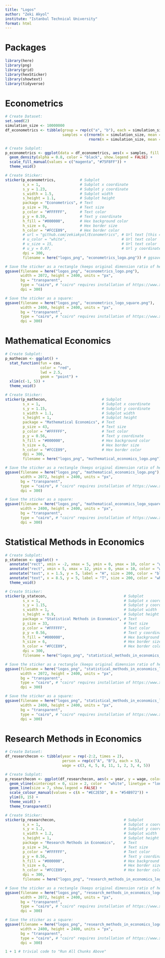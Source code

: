 ```yaml
---
title: "Logos"
author: "Zeki Akyol"
institute: "Istanbul Technical University"
format: html
---
```


# Packages

```r
library(here)
library(png)
library(grid)
library(hexSticker)
library(showtext)
library(tidyverse)
```

# Econometrics

```r
# Create Dataset:
set.seed(2)
simulation_size <- 10000000
df_econometrics <- tibble(group = rep(c("a", "b"), each = simulation_size),
                          samples = c(rnorm(n = simulation_size, mean = 7, sd = 4),
                                      rnorm(n = simulation_size, mean = 0, sd = 8)))

# Create Subplot:
p_econometrics <- ggplot(data = df_econometrics, aes(x = samples, fill = factor(group))) +
  geom_density(alpha = 0.8, color = "black", show.legend = FALSE) +
  scale_fill_manual(values = c("magenta", "#75F8FF")) +
  theme_void()

# Create Sticker:
sticker(p_econometrics,           # Subplot
        s_x = 1,                  # Subplot x coordinate
        s_y = 1.23,               # Subplot y coordinate
        s_width = 1.5,            # Subplot width
        s_height = 1.1,           # Subplot height
        package = "Econometrics", # Text
        p_size = 70,              # Text size
        p_color = "#FFFFFF",      # Text color
        p_y = 0.59,               # Text y coordinate
        h_fill = "#000000",       # Hex background color
        h_size = 6,               # Hex border size
        h_color = "#FCCE09",      # Hex border color
        # url = "github.com/zekiakyol/Econometrics", # Url text [this 4 lines will be uncommented when notes are public]
        # u_color = "white",                         # Url text color
        # u_size = 15,                               # Url text color
        # u_y = 0.07,                                # Url y coordinate
        dpi = 300,
        filename = here("logos_png", "econometrics_logo.png")) # ggsave() will override the default png on this line

# Save the sticker as a rectangle (keeps original dimension ratio of hexagon):
ggsave(filename = here("logos_png", "econometrics_logo.png"),
       width = 2072, height = 2400, units = "px",
       bg = "transparent",
       type = "cairo", # "cairo" requires installation of https://www.xquartz.org on our macOS machine
       dpi = 300)

# Save the sticker as a square:
ggsave(filename = here("logos_png", "econometrics_logo_square.png"),
       width = 2400, height = 2400, units = "px",
       bg = "transparent",
       type = "cairo", # "cairo" requires installation of https://www.xquartz.org on our macOS machine
       dpi = 300)
```

# Mathematical Economics

```r
# Create Subplot:
p_mathecon <- ggplot() +
  stat_function(fun = cos,
                color = "red",
                lwd = 2.5,
                geom = "point") +
  xlim(c(-1, 5)) +
  theme_void()

# Create Sticker:
sticker(p_mathecon,                         # Subplot
        s_x = 1,                            # Subplot x coordinate
        s_y = 1.15,                         # Subplot y coordinate
        s_width = 1.1,                      # Subplot width
        s_height = 1,                       # Subplot height
        package = "Mathematical Economics", # Text
        p_size = 43,                        # Text size
        p_color = "#FFFFFF",                # Text color
        p_y = 0.56,                         # Text y coordinate
        h_fill = "#000000",                 # Hex background color
        h_size = 6,                         # Hex border size
        h_color = "#FCCE09",                # Hex border color
        dpi = 300,
        filename = here("logos_png", "mathematical_economics_logo.png")) # ggsave() will override the default png on this line

# Save the sticker as a rectangle (keeps original dimension ratio of hexagon):
ggsave(filename = here("logos_png", "mathematical_economics_logo.png"),
       width = 2072, height = 2400, units = "px",
       bg = "transparent",
       type = "cairo", # "cairo" requires installation of https://www.xquartz.org on our macOS machine
       dpi = 300)

# Save the sticker as a square:
ggsave(filename = here("logos_png", "mathematical_economics_logo_square.png"),
       width = 2400, height = 2400, units = "px",
       bg = "transparent",
       type = "cairo", # "cairo" requires installation of https://www.xquartz.org on our macOS machine
       dpi = 300)
```

# Statistical Methods in Economics

```r
# Create Subplot:
p_statecon <- ggplot() +
  annotate("rect", xmin = -2, xmax = 5, ymin = 0, ymax = 10, color = "white", fill = "white", size = 2) +
  annotate("rect", xmin = 5, xmax = 12, ymin = 0, ymax = 10, color = "white", fill = "black", size = 2) +
  annotate("text", x = 1.5, y = 5, label = "H", size = 200, color = "black") +
  annotate("text", x = 8.5, y = 5, label = "T", size = 200, color = "white") +
  theme_void()

# Create Sticker:
sticker(p_statecon,                                   # Subplot
        s_x = 1,                                      # Subplot x coordinate
        s_y = 1.15,                                   # Subplot y coordinate
        s_width = 1,                                  # Subplot width
        s_height = 0.9,                               # Subplot height
        package = "Statistical Methods in Economics", # Text
        p_size = 33,                                  # Text size
        p_color = "#FFFFFF",                          # Text color
        p_y = 0.56,                                   # Text y coordinate
        h_fill = "#000000",                           # Hex background color
        h_size = 6,                                   # Hex border size
        h_color = "#FCCE09",                          # Hex border color
        dpi = 300,
        filename = here("logos_png", "statistical_methods_in_economics_logo.png")) # ggsave() will override the default png on this line

# Save the sticker as a rectangle (keeps original dimension ratio of hexagon):
ggsave(filename = here("logos_png", "statistical_methods_in_economics_logo.png"),
       width = 2072, height = 2400, units = "px",
       bg = "transparent",
       type = "cairo", # "cairo" requires installation of https://www.xquartz.org on our macOS machine
       dpi = 300)

# Save the sticker as a square:
ggsave(filename = here("logos_png", "statistical_methods_in_economics_logo_square.png"),
       width = 2400, height = 2400, units = "px",
       bg = "transparent",
       type = "cairo", # "cairo" requires installation of https://www.xquartz.org on our macOS machine
       dpi = 300)
```

# Research Methods in Economics

```r
# Create Dataset:
df_researchecon <- tibble(year = rep(-2:2, times = 2),
                          person = rep(c("A", "B"), each = 5),
                          wage = c(3, 4, 5, 8, 11, 1, 2, 3, 4, 5))

# Create Subplot:
p_researchecon <- ggplot(df_researchecon, aes(x = year, y = wage, color = factor(person))) +
  geom_vline(xintercept = 0, size = 2, color = "white", linetype = "longdash") +
  geom_line(size = 7, show.legend = FALSE) +
  scale_colour_manual(values = c(A = "#EC2E5D", B = "#54B972")) +
  ylim(0, 15) +
  theme_void() + 
  theme_transparent()

# Create Sticker:
sticker(p_researchecon,                               # Subplot
        s_x = 1,                                      # Subplot x coordinate
        s_y = 1.2,                                    # Subplot y coordinate
        s_width = 1.2,                                # Subplot width
        s_height = 1,                                 # Subplot height
        package = "Research Methods in Economics",    # Text
        p_size = 34,                                  # Text size
        p_color = "#FFFFFF",                          # Text color
        p_y = 0.56,                                   # Text y coordinate
        h_fill = "#000000",                           # Hex background color
        h_size = 6,                                   # Hex border size
        h_color = "#FCCE09",                          # Hex border color
        dpi = 300,
        filename = here("logos_png", "research_methods_in_economics_logo.png")) # ggsave() will override the default png on this line

# Save the sticker as a rectangle (keeps original dimension ratio of hexagon):
ggsave(filename = here("logos_png", "research_methods_in_economics_logo.png"),
       width = 2072, height = 2400, units = "px",
       bg = "transparent",
       type = "cairo", # "cairo" requires installation of https://www.xquartz.org on our macOS machine
       dpi = 300)

# Save the sticker as a square:
ggsave(filename = here("logos_png", "research_methods_in_economics_logo_square.png"),
       width = 2400, height = 2400, units = "px",
       bg = "transparent",
       type = "cairo", # "cairo" requires installation of https://www.xquartz.org on our macOS machine
       dpi = 300)
```

```r
1 + 1 # trivial code to "Run All Chunks Above"
```